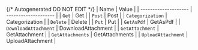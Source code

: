 {/* Autogenerated DO NOT EDIT  */}
| Name                 | Value                |
| -------------------- | -------------------- |
| `Get`                | Get                  |
| `Post`               | Post                 |
| `Categorization`     | Categorization       |
| `Delete`             | Delete               |
| `Put`                | Put                  |
| `GetAsPdf`           | GetAsPdf             |
| `DownloadAttachment` | DownloadAttachment   |
| `GetAttachment`      | GetAttachment        |
| `GetAttachments`     | GetAttachments       |
| `UploadAttachment`   | UploadAttachment     |